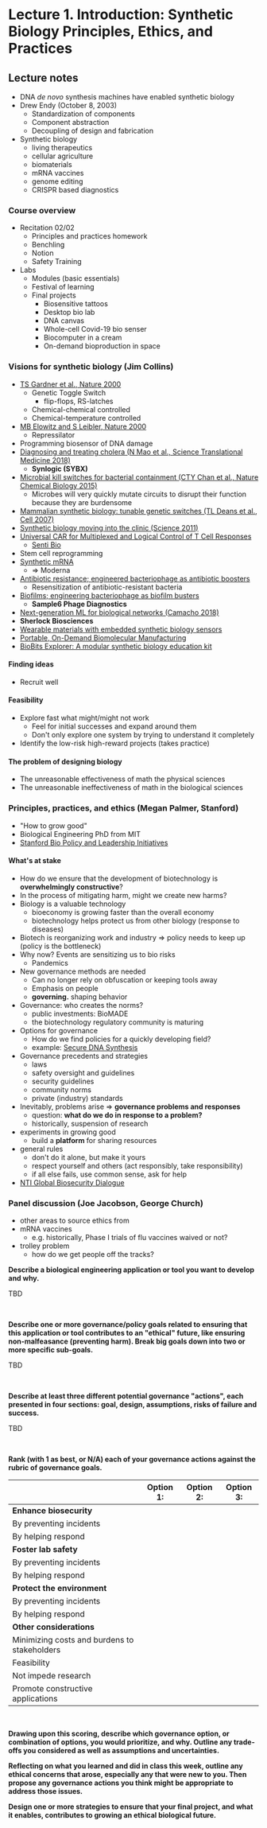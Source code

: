 # Lecture 1. Introduction: Synthetic Biology Principles, Ethics, and Practices

## Lecture notes

- DNA _de novo_ synthesis machines have enabled synthetic biology
- Drew Endy (October 8, 2003)
    - Standardization of components
    - Component abstraction
    - Decoupling of design and fabrication
- Synthetic biology
    - living therapeutics
    - cellular agriculture
    - biomaterials
    - mRNA vaccines
    - genome editing
    - CRISPR based diagnostics

### Course overview
- Recitation 02/02
    - Principles and practices homework
    - Benchling
    - Notion
    - Safety Training
- Labs
    - Modules (basic essentials)
    - Festival of learning
    - Final projects
        - Biosensitive tattoos
        - Desktop bio lab
        - DNA canvas
        - Whole-cell Covid-19 bio senser
        - Biocomputer in a cream
        - On-demand bioproduction in space

### Visions for synthetic biology (Jim Collins)
- [TS Gardner et al., Nature 2000](https://www.nature.com/articles/35002131)
    - Genetic Toggle Switch
        - flip-flops, RS-latches
    - Chemical-chemical controlled
    - Chemical-temperature controlled
- [MB Elowitz and S Leibler, Nature 2000](https://www.nature.com/articles/35002125)
    - Repressilator
- Programming biosensor of DNA damage
- [Diagnosing and treating cholera (N Mao et al., Science Translational Medicine 2018)](https://www.science.org/doi/10.1126/scitranslmed.aao2586)
    - **Synlogic (SYBX)**
- [Microbial kill switches for bacterial containment (CTY Chan et al., Nature Chemical Biology 2015)](https://www.nature.com/articles/nchembio.1979)
    - Microbes will very quickly mutate circuits to disrupt their function because they are burdensome
- [Mammalian synthetic biology: tunable genetic switches (TL Deans et al., Cell 2007)](https://www.cell.com/fulltext/S0092-8674(07)00684-8)
- [Synthetic biology moving into the clinic (Science 2011)](https://pubmed.ncbi.nlm.nih.gov/21885773/)
- [Universal CAR for Multiplexed and Logical Control of T Cell Responses](https://pubmed.ncbi.nlm.nih.gov/29706540/)
    - [Senti Bio](https://www.sentibio.com/)
- Stem cell reprogramming
- [Synthetic mRNA](https://pubmed.ncbi.nlm.nih.gov/20888316/)
    - $\Rightarrow$ Moderna
- [Antibiotic resistance; engineered bacteriophage as antibiotic boosters](https://www.pnas.org/content/106/12/4629)
    - Resensitization of antibiotic-resistant bacteria
- [Biofilms; engineering bacteriophage as biofilm busters](https://www.pnas.org/content/104/27/11197/tab-article-info)
    - **Sample6 Phage Diagnostics**
- [Next-generation ML for biological networks (Camacho 2018)](https://pubmed.ncbi.nlm.nih.gov/29887378/)
- **Sherlock Biosciences**
- [Wearable materials with embedded synthetic biology sensors](https://www.nature.com/articles/s41587-021-00950-3)
- [Portable, On-Demand Biomolecular Manufacturing](https://pubmed.ncbi.nlm.nih.gov/27662092/)
- [BioBits Explorer: A modular synthetic biology education kit](https://dspace.mit.edu/handle/1721.1/117564)

#### Finding ideas
- Recruit well

#### Feasibility
- Explore fast what might/might not work
    - Feel for initial successes and expand around them
    - Don't only explore one system by trying to understand it completely
- Identify the low-risk high-reward projects (takes practice)

#### The problem of designing biology
- The unreasonable effectiveness of math the physical sciences
- The unreasonable ineffectiveness of math in the biological sciences

### Principles, practices, and ethics (Megan Palmer, Stanford)
- "How to grow good"
- Biological Engineering PhD from MIT
- [Stanford Bio Policy and Leadership Initiatives](https://biopolis.stanford.edu/about)

#### What's at stake
- How do we ensure that the development of biotechnology is **overwhelmingly constructive**?
- In the process of mitigating harm, might we create new harms?
- Biology is a valuable technology
    - bioeconomy is growing faster than the overall economy
    - biotechnology helps protect us from other biology (response to diseases)
- Biotech is reorganizing work and industry $\Rightarrow$ policy needs to keep up (policy is the bottleneck)
- Why now? Events are sensitizing us to bio risks
    - Pandemics
- New governance methods are needed
    - Can no longer rely on obfuscation or keeping tools away
    - Emphasis on people
    - **governing.** shaping behavior
- Governance: who creates the norms?
    - public investments: BioMADE
    - the biotechnology regulatory community is maturing
- Options for governance
    - How do we find policies for a quickly developing field?
    - example: [Secure DNA Synthesis](https://www.weforum.org/reports/biosecurity-innovation-and-risk-reduction-a-global-framework-for-accessible-safe-and-secure-dna-synthesis-582d582cd4)
- Governance precedents and strategies
    - laws
    - safety oversight and guidelines
    - security guidelines
    - community norms
    - private (industry) standards
- Inevitably, problems arise $\Rightarrow$ **governance problems and responses**
    - question: **what do we do in response to a problem?**
    - historically, suspension of research
- experiments in growing good
    - build a **platform** for sharing resources
- general rules
    - don't do it alone, but make it yours
    - respect yourself and others (act responsibly, take responsibility)
    - if all else fails, use common sense, ask for help
- [NTI Global Biosecurity Dialogue](https://www.nti.org/about/programs-projects/project/global-biosecurity-dialogue/)

### Panel discussion (Joe Jacobson, George Church)
- other areas to source ethics from
- mRNA vaccines
    - e.g. historically, Phase I trials of flu vaccines waived or not?
- trolley problem
  - how do we get people off the tracks?

<Collapse title="Class 1 assignment">

**Describe a biological engineering application or tool you want to develop and why.**

TBD

<br />

**Describe one or more governance/policy goals related to ensuring that this application or tool contributes to an "ethical" future, like ensuring non-malfeasance (preventing harm). Break big goals down into two or more specific sub-goals.**

TBD

<br />

**Describe at least three different potential governance "actions", each presented in four sections: goal, design, assumptions, risks of failure and success.**

TBD

<br />

**Rank (with 1 as best, or N/A) each of your governance actions against the rubric of governance goals.**

<table>
<thead>
  <tr>
    <th></th>
    <th>Option 1:</th>
    <th>Option 2:</th>
    <th>Option 3:</th>
  </tr>
</thead>
<tbody>
  <tr>
    <td><b>Enhance biosecurity</b></td>
    <td></td>
    <td></td>
    <td></td>
  </tr>
  <tr>
    <td>By preventing incidents</td>
    <td></td>
    <td></td>
    <td></td>
  </tr>
  <tr>
    <td>By helping respond</td>
    <td></td>
    <td></td>
    <td></td>
  </tr>
  <tr>
    <td><b>Foster lab safety</b></td>
    <td></td>
    <td></td>
    <td></td>
  </tr>
  <tr>
    <td>By preventing incidents</td>
    <td></td>
    <td></td>
    <td></td>
  </tr>
  <tr>
    <td>By helping respond</td>
    <td></td>
    <td></td>
    <td></td>
  </tr>
  <tr>
    <td><b>Protect the environment</b></td>
    <td></td>
    <td></td>
    <td></td>
  </tr>
  <tr>
    <td>By preventing incidents</td>
    <td></td>
    <td></td>
    <td></td>
  </tr>
  <tr>
    <td>By helping respond</td>
    <td></td>
    <td></td>
    <td></td>
  </tr>
  <tr>
    <td><b>Other considerations</b></td>
    <td></td>
    <td></td>
    <td></td>
  </tr>
  <tr>
    <td>Minimizing costs and burdens to stakeholders</td>
    <td></td>
    <td></td>
    <td></td>
  </tr>
  <tr>
    <td>Feasibility</td>
    <td></td>
    <td></td>
    <td></td>
  </tr>
  <tr>
    <td>Not impede research</td>
    <td></td>
    <td></td>
    <td></td>
  </tr>
  <tr>
    <td>Promote constructive applications</td>
    <td></td>
    <td></td>
    <td></td>
  </tr>
</tbody>
</table>

<br />

**Drawing upon this scoring, describe which governance option, or combination of options, you would prioritize, and why. Outline any trade-offs you considered as well as assumptions and uncertainties.**

</Collapse>

<Collapse title="Weekly homework">

**Reflecting on what you learned and did in class this week, outline any ethical concerns that arose, especially any that were new to you. Then propose any governance actions you think might be appropriate to address those issues.**

</Collapse>

<Collapse title="Final project homework">

**Design one or more strategies to ensure that your final project, and what it enables, contributes to growing an ethical biological future.**

</Collapse>